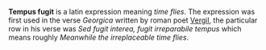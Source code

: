 '''Tempus fugit''' is a latin expression meaning ''time flies''. The expression was first used in the verse <i>Georgica</i> written by roman poet [[Vergil]], the particular row in his verse was <i>Sed fugit interea, fugit irreparabile tempus</i> which means roughly <i>Meanwhile the irreplaceable time flies</i>.